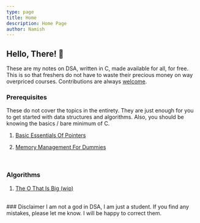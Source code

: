 ```yaml
---
type: page
title: Home
description: Home Page
author: Namish
---
```


## Hello, There! 👋

These are my notes on DSA, written in C, made available for all, for free. This is so that freshers do not have to waste their precious money on way overpriced courses. Contributions are always [welcome](https://github.com/namishh/algochan).

### Prerequisites

These do not cover the topics in the entirety. They are just enough for you to get started with data structures and algorithms. Also, you should be knowing the basics / bare minimum of C.
<br/>

01.  [Basic Essentials Of Pointers](/pre/pointers)

<div className="seperator">
</div>

02.  [Memory Management For Dummies](/pre/memory)

<br/>

### Algorithms

01.  [The O That Is Big (wip)](/algo/big-o)


<br/>
### Disclaimer
I am not a god in DSA, I am just a student. If you find any mistakes, please let me know. I will be happy to correct them.
